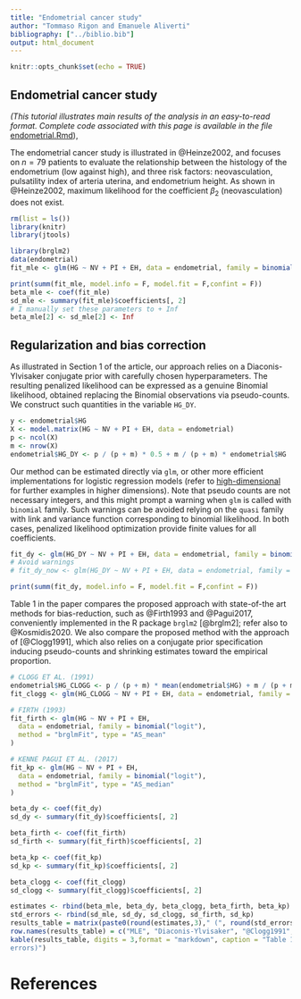 ```yaml
---
title: "Endometrial cancer study"
author: "Tommaso Rigon and Emanuele Aliverti"
bibliography: ["../biblio.bib"]
output: html_document
---
```


```r
knitr::opts_chunk$set(echo = TRUE)
```

## Endometrial cancer study

*(This tutorial illustrates main results of the analysis in an easy-to-read format.
Complete code associated with this page is available in the file* 
[endometrial.Rmd](https://raw.githubusercontent.com/tommasorigon/logistic-bias-reduction/main/ENDOMETRIAL/endometrial.Rmd)),

The endometrial cancer study is illustrated in @Heinze2002, and focuses on $n = 79$ patients 
to evaluate the relationship between the histology of the endometrium (low against high), 
and three risk factors: neovasculation, pulsatility index of arteria uterina, and endometrium height. 
As shown in @Heinze2002, maximum likelihood for the coefficient $\beta_2$ (neovasculation) does not exist.

```r
rm(list = ls())
library(knitr)
library(jtools)
```

```r
library(brglm2)
data(endometrial)
fit_mle <- glm(HG ~ NV + PI + EH, data = endometrial, family = binomial("logit"))
```

```r
print(summ(fit_mle, model.info = F, model.fit = F,confint = F))
beta_mle <- coef(fit_mle)
sd_mle <- summary(fit_mle)$coefficients[, 2]
# I manually set these parameters to + Inf
beta_mle[2] <- sd_mle[2] <- Inf
```


## Regularization and bias correction 
As illustrated in Section 1 of the article, our approach relies on a Diaconis-Ylvisaker conjugate prior with carefully chosen hyperparameters. 
The resulting penalized likelihood can be expressed as a genuine Binomial likelihood, obtained replacing the Binomial observations via pseudo-counts. 
We construct such quantities in the variable `HG_DY`.

```r
y <- endometrial$HG
X <- model.matrix(HG ~ NV + PI + EH, data = endometrial)
p <- ncol(X)
m <- nrow(X)
endometrial$HG_DY <- p / (p + m) * 0.5 + m / (p + m) * endometrial$HG
```

Our method can be estimated directly via `glm`, or other more efficient implementations for 
logistic regression models (refer to [high-dimensional](../TEST) for further examples in higher dimensions). 
Note that pseudo counts are not necessary integers, and this might prompt a warning when `glm` is called with `binomial` family.
Such warnings can be avoided relying on the `quasi` family with link and variance function corresponding
to binomial likelihood. In both cases, penalized likelihood optimization provide finite values for all coefficients.

```r
fit_dy <- glm(HG_DY ~ NV + PI + EH, data = endometrial, family = binomial("logit"))
# Avoid warnings
# fit_dy_now <- glm(HG_DY ~ NV + PI + EH, data = endometrial, family = quasi(link = "logit",variance = "mu(1-mu)"))
```

```r
print(summ(fit_dy, model.info = F, model.fit = F,confint = F))
```

Table 1 in the paper compares the proposed approach with state-of-the art methods for 
bias-reduction, such as @Firth1993 and @Pagui2017, conveniently implemented in the 
R package `brglm2` [@brglm2]; refer also to @Kosmidis2020.
We also compare the proposed method with the approach of [@Clogg1991], which also relies on a 
conjugate prior specification inducing pseudo-counts and shrinking estimates toward the empirical 
proportion.

```r
# CLOGG ET AL. (1991)
endometrial$HG_CLOGG <- p / (p + m) * mean(endometrial$HG) + m / (p + m) * endometrial$HG
fit_clogg <- glm(HG_CLOGG ~ NV + PI + EH, data = endometrial, family = binomial("logit"))

# FIRTH (1993)
fit_firth <- glm(HG ~ NV + PI + EH,
  data = endometrial, family = binomial("logit"),
  method = "brglmFit", type = "AS_mean"
)

# KENNE PAGUI ET AL. (2017)
fit_kp <- glm(HG ~ NV + PI + EH,
  data = endometrial, family = binomial("logit"),
  method = "brglmFit", type = "AS_median"
)
```


```r
beta_dy <- coef(fit_dy)
sd_dy <- summary(fit_dy)$coefficients[, 2]

beta_firth <- coef(fit_firth)
sd_firth <- summary(fit_firth)$coefficients[, 2]

beta_kp <- coef(fit_kp)
sd_kp <- summary(fit_kp)$coefficients[, 2]

beta_clogg <- coef(fit_clogg)
sd_clogg <- summary(fit_clogg)$coefficients[, 2]

estimates <- rbind(beta_mle, beta_dy, beta_clogg, beta_firth, beta_kp)
std_errors <- rbind(sd_mle, sd_dy, sd_clogg, sd_firth, sd_kp)
results_table = matrix(paste0(round(estimates,3)," (", round(std_errors,3),")"),ncol = 4)
row.names(results_table) = c("MLE", "Diaconis-Ylvisaker", "@Clogg1991", "@Firth1993", "@Pagui2017")
kable(results_table, digits = 3,format = "markdown", caption = "Table 1 of the paper: Estimated regression coefficients on the endometrial cancer study (and standard
errors)")
```

# References

